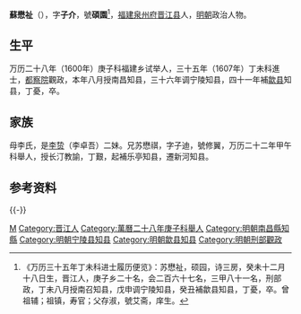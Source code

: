 '''蘇懋祉'''（{{bd|？||1613年||}}），字'''子介'''，號'''碩園'''<ref>《万历三十五年丁未科进士履历便览》：苏懋祉，硕园，诗三房，癸未十二月十八日生，晋江人，庚子乡二十名，会二百六十七名，三甲八十一名，刑部政，丁未八月授南召知县，戊申调宁陵知县，癸丑補歙县知县，丁憂，卒。曾祖辅；祖镇，寿官；父存淑，號艾斋，庠生。</ref>，[[福建|福建]][[泉州府|泉州府]][[晋江县|晋江县]]人，[[明朝|明朝]]政治人物。

== 生平 ==
万历二十八年（1600年）庚子科福建乡试举人，三十五年（1607年）丁未科進士，[[都察院|都察院]]觀政，本年八月授南昌知县，三十六年调宁陵知县，四十一年補[[歙县|歙县]]知县，丁憂，卒。

== 家族 ==
母李氏，是[[李贽|李贽]]（李卓吾）二妹。兄苏懋祺，字子迪，號修翼，万历二十二年甲午科舉人，授长汀教諭，丁艱，起補乐亭知县，遷新河知县。

==参考资料==
{{reflist}}

{{-}}
{{start box}}
{{s-off}}
{{succession box|[[劉伸|劉伸]]|[[夏之令|夏之令]]|[[南直隸|直隸]][[歙縣|歙縣]][[歙縣知縣列表|知縣]]|<small>[[萬曆|萬曆]]四十一年（1613年）上任</small>}}
{{end box}}

{{萬曆三十五年丁未科殿試金榜}}

{{Authority control}}

{{DEFAULTSORT:Su蘇}}
[[Category:苏姓|M]]
[[Category:晋江人|Category:晋江人]]
[[Category:萬曆二十八年庚子科舉人|Category:萬曆二十八年庚子科舉人]]
[[Category:明朝南昌縣知縣|Category:明朝南昌縣知縣]]
[[Category:明朝宁陵县知县|Category:明朝宁陵县知县]]
[[Category:明朝歙县知县|Category:明朝歙县知县]]
[[Category:明朝刑部觀政|Category:明朝刑部觀政]]